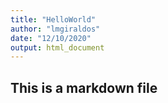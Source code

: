 ```yaml
---
title: "HelloWorld"
author: "lmgiraldos"
date: "12/10/2020"
output: html_document
---
```


## This is a markdown file
